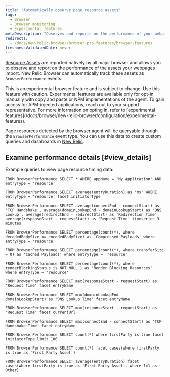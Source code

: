 ```yaml
---
title: 'Automatically observe page resource assets'
tags:
  - Browser
  - Browser monitoring
  - Experimental features
metaDescription: "Observes and reports on the performance of your webpages by automatically observing page resource timings."
redirects:
  - /docs/new-relic-browser/browser-pro-features/browser-features
freshnessValidatedDate: never
---
```


[Resource Assets](https://developer.mozilla.org/en-US/docs/Web/API/PerformanceResourceTiming) are reported natively by all major browser and allows you to observe and report on the performance of the assets your webpages import. New Relic Browser can automatically track these assets as `BrowserPerformance` events.

<Callout variant="important">
  This is an experimental browser feature and is subject to change. Use this feature with caution. Experimental features are available only for opt-in manually with copy and paste or NPM implementations of the agent. To gain access for APM-injected applications, reach out to your support representative. For more information on opting in, refer to [experimental features](/docs/browser/new-relic-browser/configuration/experimental-features). 
</Callout>

Page resources detected by the browser agent will be queryable through the `BrowserPerformance` event type. You can use this data to create custom queries and dashboards in [New Relic](/docs/new-relic-one/use-new-relic-one/get-started/introduction-new-relic-one).

## Examine performance details [#view_details]

Example queries to view page resource timing data:

```nrql
FROM BrowserPerformance SELECT * WHERE appName = 'My Application' AND entryType = 'resource'
```

```nrql
FROM BrowserPerformance SELECT average(entryDuration) as 'ms' WHERE entryType = 'resource' facet initiatorType
```

```nrql
FROM BrowserPerformance SELECT average(connectEnd - connectStart) as 'TCP Handshake', average(domainLookupEnd - domainLookupStart) as 'DNS Lookup', average(redirectEnd - redirectStart) as 'Redirection Time', average(responseStart - requestStart) as 'Request Time' timeseries 3 minutes
```

```nrql
FROM BrowserPerformance SELECT percentage(count(*), where decodedBodySize <= encodedBodySize) as 'Compressed Payloads' where entryType = 'resource'
```

```nrql
FROM BrowserPerformance SELECT percentage(count(*), where transferSize = 0) as 'Cached Payloads' where entryType = 'resource'
```

```nrql
FROM BrowserPerformance SELECT percentage(count(*), where renderBlockingStatus is NOT NULL ) as 'Render Blocking Resources' where entryType = 'resource'
```

```nrql
FROM BrowserPerformance SELECT max(responseStart - requestStart) as 'Request Time' facet entryName
```

```nrql
FROM BrowserPerformance SELECT max(domainLookupEnd - domainLookupStart) as 'DNS Lookup Time' facet entryName
```

```nrql
FROM BrowserPerformance SELECT max(responseStart - requestStart) as 'Request Time' facet currentUrl
```

```nrql
FROM BrowserPerformance SELECT max(connectEnd - connectStart) as 'TCP Handshake Time' facet entryName
```

```nrql
FROM BrowserPerformance SELECT count(*) where firstParty is true facet initiatorType limit 100
```

```nrql
FROM BrowserPerformance SELECT count(*) facet cases(where firstParty is true as 'First Party Asset')
```

```nrql
FROM BrowserPerformance SELECT average(entryDuration) facet cases(where firstParty is true as 'First Party Asset', where 1=1 as Other)
```

